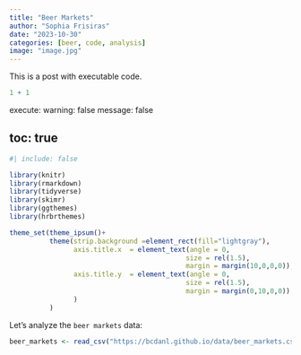 ```yaml
---
title: "Beer Markets"
author: "Sophia Frisiras"
date: "2023-10-30"
categories: [beer, code, analysis]
image: "image.jpg"
---
```


This is a post with executable code.

```r
1 + 1
```
execute: 
  warning: false
  message: false
  
toc: true
---
```r
#| include: false

library(knitr)
library(rmarkdown)
library(tidyverse)
library(skimr)
library(ggthemes)
library(hrbrthemes)

theme_set(theme_ipsum()+
          theme(strip.background =element_rect(fill="lightgray"),
                axis.title.x  = element_text(angle = 0,
                                            size = rel(1.5),
                                            margin = margin(10,0,0,0)),
                axis.title.y  = element_text(angle = 0,
                                            size = rel(1.5),
                                            margin = margin(0,10,0,0))
                )
          )
```

Let's analyze the `beer markets` data:

```r
beer_markets <- read_csv("https://bcdanl.github.io/data/beer_markets.csv")
```